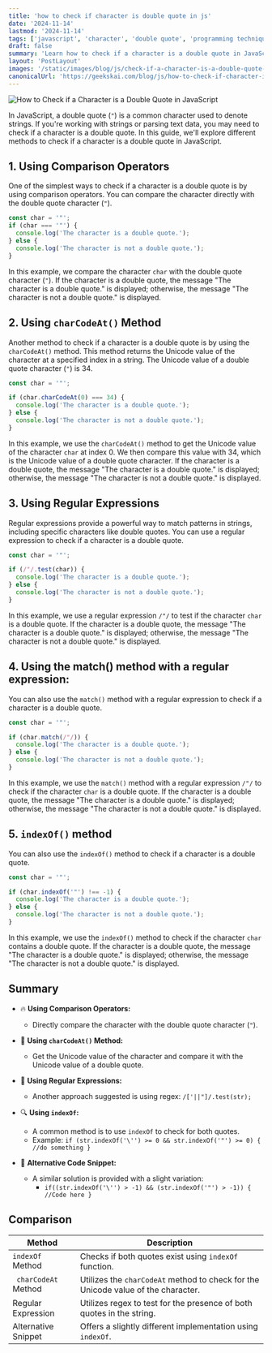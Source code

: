 ```yaml
---
title: 'how to check if character is double quote in js'
date: '2024-11-14'
lastmod: '2024-11-14'
tags: ['javascript', 'character', 'double quote', 'programming techniques']
draft: false
summary: 'Learn how to check if a character is a double quote in JavaScript using various methods, including comparison operators, charCodeAt(), and regular expressions.'
layout: 'PostLayout'
images: '/static/images/blog/js/check-if-a-character-is-a-double-quote-in-js.png'
canonicalUrl: 'https://geekskai.com/blog/js/how-to-check-if-character-is-double-quote-javascript/'
---
```


![How to Check if a Character is a Double Quote in JavaScript](/static/images/blog/js/check-if-a-character-is-a-double-quote-in-js.png)

In JavaScript, a double quote (`"`) is a common character used to denote strings. If you're working with strings or parsing text data, you may need to check if a character is a double quote. In this guide, we'll explore different methods to check if a character is a double quote in JavaScript.

## 1. Using Comparison Operators

One of the simplest ways to check if a character is a double quote is by using comparison operators. You can compare the character directly with the double quote character (`"`).

```javascript
const char = '"';
if (char === '"') {
  console.log('The character is a double quote.');
} else {
  console.log('The character is not a double quote.');
}
```

In this example, we compare the character `char` with the double quote character (`"`). If the character is a double quote, the message "The character is a double quote." is displayed; otherwise, the message "The character is not a double quote." is displayed.

## 2. Using `charCodeAt()` Method

Another method to check if a character is a double quote is by using the `charCodeAt()` method. This method returns the Unicode value of the character at a specified index in a string. The Unicode value of a double quote character (`"`) is 34.

```javascript
const char = '"';

if (char.charCodeAt(0) === 34) {
  console.log('The character is a double quote.');
} else {
  console.log('The character is not a double quote.');
}
```

In this example, we use the `charCodeAt()` method to get the Unicode value of the character `char` at index 0. We then compare this value with 34, which is the Unicode value of a double quote character. If the character is a double quote, the message "The character is a double quote." is displayed; otherwise, the message "The character is not a double quote." is displayed.

## 3. Using Regular Expressions

Regular expressions provide a powerful way to match patterns in strings, including specific characters like double quotes. You can use a regular expression to check if a character is a double quote.

```javascript
const char = '"';

if (/"/.test(char)) {
  console.log('The character is a double quote.');
} else {
  console.log('The character is not a double quote.');
}
```

In this example, we use a regular expression `/"/` to test if the character `char` is a double quote. If the character is a double quote, the message "The character is a double quote." is displayed; otherwise, the message "The character is not a double quote." is displayed.


## 4. Using the match() method with a regular expression:

You can also use the `match()` method with a regular expression to check if a character is a double quote.

```javascript
const char = '"';

if (char.match(/"/)) {
  console.log('The character is a double quote.');
} else {
  console.log('The character is not a double quote.');
}
```

In this example, we use the `match()` method with a regular expression `/"/` to check if the character `char` is a double quote. If the character is a double quote, the message "The character is a double quote." is displayed; otherwise, the message "The character is not a double quote." is displayed.


## 5. `indexOf()` method
You can also use the `indexOf()` method to check if a character is a double quote.

```javascript
const char = '"';

if (char.indexOf('"') !== -1) {
  console.log('The character is a double quote.');
} else {
  console.log('The character is not a double quote.');
}
```

In this example, we use the `indexOf()` method to check if the character `char` contains a double quote. If the character is a double quote, the message "The character is a double quote." is displayed; otherwise, the message "The character is not a double quote." is displayed.

## Summary

- 🔥 **Using Comparison Operators:**
    - Directly compare the character with the double quote character (`"`).

- 🌟 **Using `charCodeAt()` Method:**
    - Get the Unicode value of the character and compare it with the Unicode value of a double quote.

- 🔄 **Using Regular Expressions:**
  - Another approach suggested is using regex: `/['||"]/.test(str);`

- 🔍 **Using `indexOf`:** 
  - A common method is to use `indexOf` to check for both quotes.
  - Example: `if (str.indexOf('\'') >= 0 && str.indexOf('"') >= 0) { //do something }`
  
- 📜 **Alternative Code Snippet:**
  - A similar solution is provided with a slight variation: 
    - `if((str.indexOf('\'') > -1) && (str.indexOf('"') > -1)) { //Code here }`

## Comparison

| Method                | Description                                                                 |
|-----------------------|-----------------------------------------------------------------------------|
| `indexOf` Method      | Checks if both quotes exist using `indexOf` function.  |
|` charCodeAt` Method  | Utilizes the `charCodeAt` method to check for the Unicode value of the character. |
| Regular Expression     | Utilizes regex to test for the presence of both quotes in the string.     |
| Alternative Snippet   | Offers a slightly different implementation using `indexOf`.                |
